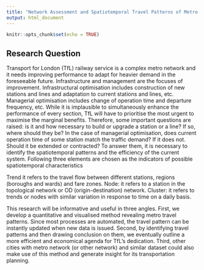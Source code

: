 ```yaml
---
title: "Network Assessment and Spatiotemporal Travel Patterns of Metro System in London"
output: html_document
---
```


```r
knitr::opts_chunk$set(echo = TRUE)
```

## Research Question

Transport for London (TfL) railway service is a complex metro network and it needs improving performance to adapt for heavier demand in the foreseeable future. Infrastructure and management are the focuses of improvement. Infrastructural optimisation includes construction of new stations and lines and adaptation to current stations and lines, etc. Managerial optimisation includes change of operation time and departure frequency, etc. While it is implausible to simultaneously enhance the performance of every section, TfL will have to prioritise the most urgent to maximise the marginal benefits. Therefore, some important questions are raised: is it and how necessary to build or upgrade a station or a line? If so, where should they be? In the case of managerial optimisation, does current operation time of some station match the traffic demand? If it does not. Should it be extended or contracted? To answer them, it is necessary to identify the spatiotemporal patterns and the efficiency of the current system. Following three elements are chosen as the indicators of possible spatiotemporal characteristics

  Trend it refers to the travel flow between different stations, regions (boroughs and wards) and fare zones. 
  Node: it refers to a station in the topological network or OD (origin-destination) network.
  Cluster: it refers to trends or nodes with similar variation in response to time on a daily basis.

This research will be informative and useful in three angles. First, we develop a quantitative and visualised method revealing metro travel patterns. Since most processes are automated, the travel pattern can be instantly updated when new data is issued. Second, by identifying travel patterns and then drawing conclusion on them, we eventually outline a more efficient and economical agenda for TfL’s dedication. Third, other cities with metro network (or other network) and similar dataset could also make use of this method and generate insight for its transportation planning.
